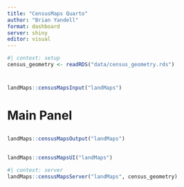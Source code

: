 ```yaml
---
title: "CensusMaps Quarto"
author: "Brian Yandell"
format: dashboard
server: shiny
editor: visual
---
```


```r
#| context: setup
census_geometry <- readRDS("data/census_geometry.rds")
```

#  {.sidebar}

```r
landMaps::censusMapsInput("landMaps")
```

# Main Panel

## {height="70%"}

```r
landMaps::censusMapsOutput("landMaps")
```

## {height="30%"}

```r
landMaps::censusMapsUI("landMaps")
```

```r
#| context: server
landMaps::censusMapsServer("landMaps", census_geometry)
```
